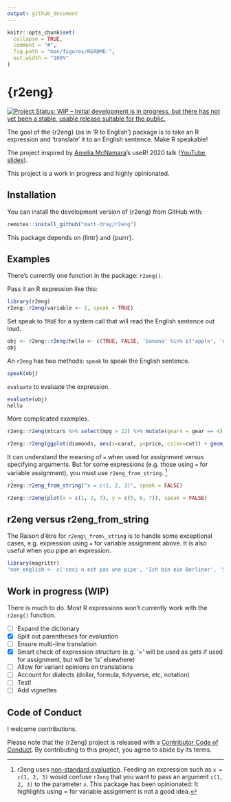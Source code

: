 ```yaml
---
output: github_document
---
```


<!-- README.md is generated from README.Rmd. Please edit that file -->

```r
knitr::opts_chunk$set(
  collapse = TRUE,
  comment = "#",
  fig.path = "man/figures/README-",
  out.width = "100%"
)
```

# {r2eng}

<!-- badges: start -->
[![Project Status: WIP – Initial development is in progress, but there has not yet been a stable, usable release suitable for the public.](https://www.repostatus.org/badges/latest/wip.svg)](https://www.repostatus.org/#wip)
<!-- badges: end -->

The goal of the {r2eng} (as in 'R to English') package is to take an R expression and 'translate' it to an English sentence. Make R speakable!

The project inspired by [Amelia McNamara](https://twitter.com/AmeliaMN)'s useR! 2020 talk ([YouTube](https://www.youtube.com/watch?v=ckW9sSdIVAc), [slides](https://www.amelia.mn/SpeakingR/#1)).

This project is a work in progress and highly opinionated.

## Installation

You can install the development version of {r2eng} from GitHub with:

```r
remotes::install_github("matt-dray/r2eng")
```

This package depends on {lintr} and {purrr}.

## Examples

There's currently one function in the package: `r2eng()`.

Pass it an R expression like this:

```r
library(r2eng)
r2eng::r2eng(variable <- 1, speak = TRUE)
```

Set speak to `TRUE` for a system call that will read the English sentence out loud.

```r
obj <- r2eng::r2eng(hello <- c(TRUE, FALSE, 'banana' %in% c('apple', 'orange')), speak = FALSE)
obj
```

An `r2eng` has two methods: `speak` to speak the English sentence.

```r
speak(obj)
```

`evaluate` to evaluate the expression.

```r
evaluate(obj)
hello
```

More complicated examples.

```r
r2eng::r2eng(mtcars %>% select(mpg > 22) %>% mutate(gear4 = gear == 4), speak = FALSE)
```

```r
r2eng::r2eng(ggplot(diamonds, aes(x=carat, y=price, color=cut)) + geom_point() + geom_smooth(), speak = FALSE)
```

It can understand the meaning of `=` when used for assignment versus specifying arguments. But for some expressions (e.g. those using `=` for variable assignment), you must use `r2eng_from_string`. ^[r2eng uses [non-standard evaluation](http://adv-r.had.co.nz/Computing-on-the-language.html). Feeding an expression such as `x = c(1, 2, 3)` would confuse `r2eng` that you want to pass an argument `c(1, 2, 3)` to the parameter `x`. This package has been opinionated: It highlights using = for variable assignment is not a good idea.]

```r
r2eng::r2eng_from_string("x = c(1, 2, 3)", speak = FALSE)
```

```r
r2eng::r2eng(plot(x = c(1, 2, 3), y = c(5, 6, 7)), speak = FALSE)
```

## r2eng versus r2eng\_from\_string

The Raison d'être for `r2eng\_from\_string` is to handle some exceptional cases, e.g. expression using `=` for variable assignment above. It is also useful when you pipe an expression.

```r
library(magrittr)
"non_english <- c('ceci n est pas une pipe', 'Ich bin ein Berliner', '我其實唔識講廣東話')" %>% r2eng_from_string(speak = TRUE)
```

## Work in progress (WIP)

There is much to do. Most R expressions won't currently work with the `r2eng()` function.

- [ ] Expand the dictionary
- [X] Split out parentheses for evaluation
- [ ] Ensure multi-line translation
- [X] Smart check of expression structure (e.g. '=' will be used as gets if used for assignment, but will be 'is' elsewhere)
- [ ] Allow for variant opinions on translations
- [ ] Account for dialects (dollar, formula, tidyverse, etc, notation)
- [ ] Test!
- [ ] Add vignettes

## Code of Conduct

I welcome contributions.

Please note that the {r2eng} project is released with a [Contributor Code of Conduct](https://contributor-covenant.org/version/2/0/CODE_OF_CONDUCT.html). By contributing to this project, you agree to abide by its terms.
